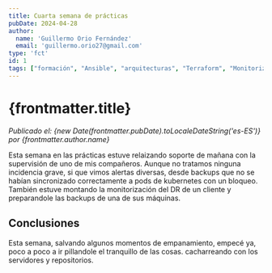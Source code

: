 ```yaml
---
title: Cuarta semana de prácticas
pubDate: 2024-04-28
author: 
  name: 'Guillermo Orio Fernández'
  email: 'guillermo.orio27@gmail.com'
type: 'fct'
id: 1
tags: ["formación", "Ansible", "arquitecturas", "Terraform", "Monitorización", "Nagios", "Kubernetes", "Backups", "Soporte"]
---
```

# {frontmatter.title}
*Publicado el: {new Date(frontmatter.pubDate).toLocaleDateString('es-ES')} por {frontmatter.author.name}*

Esta semana en las prácticas estuve relaizando soporte de mañana con la supervisión de uno de mis compañeros.
Aunque no tratamos ninguna incidencia grave, si que vimos alertas diversas, desde backups que no se habían sincronizado correctamente a pods de kubernetes con un bloqueo.  
También estuve montando la monitorización del DR de un cliente y preparandole las backups de una de sus máquinas.
## Conclusiones
Esta semana, salvando algunos momentos de empanamiento, empecé ya, poco a poco a ir pillandole el tranquillo de las cosas. cacharreando con los servidores y repositorios.